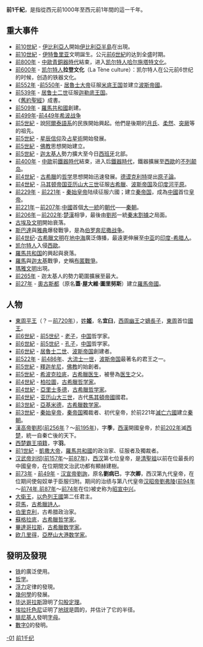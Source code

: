 {{Unreferenced|time=2018-04-19T02:07:06+00:00}}
{{Millenniumbox|-1}}
'''前1千紀'''，是指從西元前1000年至西元前1年間的這一千年。

== 重大事件 ==
* [[前10世紀|前10世紀]] - [[伊比利亞人|伊比利亞人]]開始[[伊比利亞半島|伊比利亞半島]]在出現。
* [[前10世紀|前10世紀]] - [[伊特鲁里亚|伊特鲁里亚]]文明誕生。公元[[前6世紀|前6世紀]]的达到全盛时期。
* [[前800年|前800年]] - [[中歐|中歐]][[青銅器時代|青銅器時代]]結束，进入[[凯尔特人|凯尔特人]][[哈尔施塔特文化|哈尔施塔特文化]]。
* [[前600年|前600年]] - [[凯尔特人|凯尔特人]]'''拉登文化'''（La Tène culture）：凯尔特人在公元前6世纪的时候，创造的铁器文化。
* [[前552年|前552年]] -[[前550年|前550年]]- [[居魯士大帝|居魯士大帝]]征服[[米底王国|米底王国]]並建立[[阿契美尼德王朝|波斯帝國]]。
* [[前539年|前539年]] - [[居鲁士二世|居鲁士二世]]征服[[迦勒底王国|迦勒底王国]]。
* 《[[舊約聖經|舊約聖經]]》成書。
* [[前509年|前509年]] - [[羅馬共和國|羅馬共和國]]創建。
* [[前499年|前499年]]-[[前449年|前449年]][[希波战争|希波战争]]
* [[前5世紀|前5世紀]] - 說[[阿爾泰語系|阿爾泰語系]]的民族開始興起。他們是後期的[[月氏|月氏]]、[[柔然|柔然]]、[[突厥|突厥]]等的祖先。
* [[前5世紀|前5世紀]] - [[星辰信仰|星辰信仰]]及[[占星術|占星術]]開始發展。
* [[前5世紀|前5世紀]] - [[佛教|佛教]]思想開始建立。
* [[前5世紀|前5世紀]] - [[迦太基人|迦太基人]]勢力擴大至今日[[西班牙|西班牙]]北部。
* [[前400年|前400年]] - [[中歐|中歐]]前[[鐵器時代|鐵器時代]]結束，进入后[[鐵器時代|鐵器時代]]，鐵器擴展至[[西歐|西歐]]的[[不列颠岛|不列颠岛]]。
* [[前4世紀|前4世紀]] - [[古希臘|古希臘]]的[[哲学|哲学]]思想開始迅速發展。[[德谟克利特|德谟克利特]]提出[[原子論|原子論]]。
* [[前4世紀|前4世紀]] - [[马其顿帝国|马其顿帝国]][[亞歷山大大帝|亚历山大三世]]征服[[古希臘|古希臘]]、[[阿契美尼德帝国|波斯帝国]]及[[印度河平原|印度河平原]]。
* [[前229年|前229年]] - [[前221年|前221年]] - [[秦始皇帝|秦始皇帝]]陆续征服六國；建立[[秦帝国|秦帝国]]，成為[[中國|中國]]首位[[皇帝|皇帝]]。
*[[前221年|前221年]]－[[前207年|前207年]]:[[中國|中國]]首個[[大一統|大一統]]的[[朝代|朝代]]——[[秦朝|秦朝]]。
*[[前206年|前206年]]－[[前202年|前202年]]:[[西楚|楚]][[西漢|漢]]相爭，最後由[[劉邦|劉邦]]一統[[秦末|秦末]][[割據|割據]]之局面。
* [[古埃及文明|古埃及文明]]開始衰落。
* [[斯巴達|斯巴達]]與[[雅典|雅典]]爆發戰爭，是為[[伯罗奔尼撒战争|伯罗奔尼撒战争]]。
* [[前4世纪|前4世纪]]-[[古希臘文明|古希臘文明]]在[[地中海|地中海]]廣泛傳播，最遠更伸展至[[中亚|中亚]]的[[印度-希腊人|印度-希腊人]]。
* [[凯尔特人|凯尔特人]]入侵[[西歐|西歐]]。
* [[羅馬共和国|羅馬共和国]]的興起與衰落。
* [[羅馬|羅馬]]與[[迦太基|迦太基]]戰爭，史稱[[布匿戰爭|布匿戰爭]]。
* [[瑪雅文明|瑪雅文明]]出現。
* [[前265年|前265年]] - 迦太基人的勢力範圍擴展至最大。
* [[前27年|前27年]] - [[奧古斯都|奧古斯都]]（原名'''蓋·屋大維·圖里努斯'''）建立[[羅馬帝國|羅馬帝國]]。

== 人物 ==
* [[東周|東周]][[周平王|平王]]（？－[[前720年|前720年]]），[[姓|姓]]'''[[姬姓|姬]]'''，名'''宜臼'''，[[西周|西周]][[周幽王|幽王]]之[[嫡長子|嫡長子]]，[[東周|東周]]首位[[國王|國王]]。
* [[前6世紀|前6世紀]] - [[前5世纪|前5世纪]] - [[老子|老子]]，[[中国|中国]]哲学家。
* [[前6世紀|前6世紀]] - [[前5世纪|前5世纪]] - [[孔子|孔子]]，[[中国|中国]]哲学家。
* [[前6世紀|前6世紀]] - [[居魯士二世|居魯士二世]]、[[阿契美尼德王朝|波斯帝国]]創建者。
* [[前522年|前522年]] - [[前486年|前486年]]、[[大流士一世|大流士一世]]，[[阿契美尼德王朝|波斯帝国]]最著名的君王之一。
* [[前5世紀|前5世紀]] - [[釋迦牟尼|釋迦牟尼]]，[[佛教|佛教]]的始創者。
* [[前5世紀|前5世紀]] - [[希波克拉底|希波克拉底]]，[[古希臘|古希臘]][[医生|医生]]，被譽為[[医生|医生]]之父。
* [[前4世紀|前4世紀]] - [[柏拉圖|柏拉圖]]，[[古希臘|古希臘]][[哲学家|哲学家]]。
* [[前4世紀|前4世紀]] - [[亞里士多德|亞里士多德]]，[[古希臘|古希臘]][[哲学家|哲学家]]。
* [[前4世紀|前4世紀]] - [[亚历山大大帝|亚历山大三世]]，古代[[馬其頓帝國|馬其頓帝國]]國君。
* [[前3世紀|前3世紀]] - [[亞基米德|亞基米德]]，[[古希臘|古希臘]][[数学家|数学家]]。
* [[前3世紀|前3世紀]] - [[秦始皇|秦始皇帝]]，[[秦朝|秦帝国]]獨裁者、初代皇帝，於前221年[[秦滅六國|滅亡六國]]建立[[秦朝|秦朝]]。
*[[漢高帝|漢高帝]][[劉邦|劉邦]]([[前256年|前256年]]？～[[前195年|前195年]])，字'''季'''，[[西漢|西漢]]開國皇帝，於[[前202年|前202年]]滅[[西楚|西楚]]，統一自秦亡後的天下。
*[[西楚霸王|西楚霸王]][[項籍|項籍]]，字'''羽'''。
* [[前1世紀|前1世紀]] - [[凱撒大帝|凱撒大帝]]，[[羅馬共和國|羅馬共和國]]的政治家、征服者及獨裁者。
*[[汉武帝|汉武帝]][[汉武帝|刘彻]]([[前157年|前157年]]～[[前87年|前87年]])，[[西汉|西汉]]第七位皇帝，是[[清聖祖|清聖祖]]以前在位最長的中國皇帝，在位期間文治武功都有顯赫建樹。
* [[前73年|前73年]] - [[前49年|前49年]] - [[汉宣帝|汉宣帝]][[劉詢|劉詢]]，原名'''劉病已'''，字'''次卿'''，西汉第九代皇帝，在位期间使匈奴单于臣服归附。期间的治绩与第八代皇帝[[汉昭帝|汉昭帝]][[劉弗陵|劉弗陵]]([[前94年|前94年]]～[[前74年|前74年]],[[前87年|前87年]]～[[前74年|前74年]]在位)被史称为[[昭宣中兴|昭宣中兴]]。
* [[大衛王|大衛王]]，[[以色列王國|以色列王國]]第二任君主。
* [[荷馬|荷馬]]，[[古希臘|古希臘]][[詩人|詩人]]。
* [[伯里克利|伯里克利]]，古希腊政治家。
* [[蘇格拉底|蘇格拉底]]，[[古希臘|古希臘]][[哲学家|哲学家]]。
* [[畢達哥拉斯|畢達哥拉斯]]，[[古希臘|古希臘]][[数学家|数学家]]。
* [[欧几里得|欧几里得]]，[[亞歷山大港|亞歷山大港]][[数学家|数学家]]。

== 發明及發現 ==
* [[铁|铁]]的廣泛使用。
* [[哲学|哲学]]。
* [[浮力|浮力]]定律的發現。
* [[幾何學|幾何學]]的發展。
* [[毕达哥拉斯|毕达哥拉斯]]證明了[[勾股定理|勾股定理]]。
* [[埃拉托色尼|埃拉托色尼]]证明了[[地球|地球]]是圆的，并估计了它的半径。
* [[腓尼基人|腓尼基人]]發明[[字母|字母]]。
* [[數字|數字]][[0|0]]的發明。
{{千纪}}
[[Category:千纪|-01]]
[[Category:前1千纪|]]